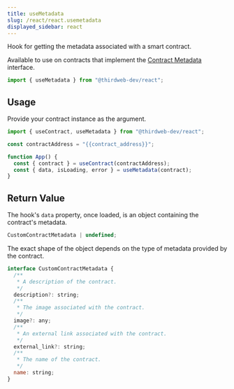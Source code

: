 ```yaml
---
title: useMetadata
slug: /react/react.usemetadata
displayed_sidebar: react
---
```


Hook for getting the metadata associated with a smart contract.

Available to use on contracts that implement the [Contract Metadata](/contractkit/extension-contracts/contractmetadata) interface.

```jsx
import { useMetadata } from "@thirdweb-dev/react";
```

## Usage

Provide your contract instance as the argument.

```jsx
import { useContract, useMetadata } from "@thirdweb-dev/react";

const contractAddress = "{{contract_address}}";

function App() {
  const { contract } = useContract(contractAddress);
  const { data, isLoading, error } = useMetadata(contract);
}
```

## Return Value

The hook's `data` property, once loaded, is an object containing the contract's metadata.

```jsx
CustomContractMetadata | undefined;
```

The exact shape of the object depends on the type of metadata provided by the contract.

```jsx
interface CustomContractMetadata {
  /**
   * A description of the contract.
   */
  description?: string;
  /**
   * The image associated with the contract.
   */
  image?: any;
  /**
   * An external link associated with the contract.
   */
  external_link?: string;
  /**
   * The name of the contract.
   */
  name: string;
}
```
